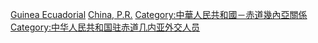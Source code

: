 [[Category:中华人民共和国驻外大使|Guinea Ecuadorial]]
[[Category:驻赤道几内亚大使|China, P.R.]]
[[Category:中華人民共和國－赤道幾內亞關係|Category:中華人民共和國－赤道幾內亞關係]]
[[Category:中华人民共和国驻赤道几内亚外交人员|Category:中华人民共和国驻赤道几内亚外交人员]]